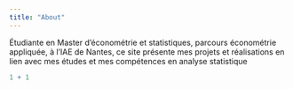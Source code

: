 ```yaml
---
title: "About"
---
```


Étudiante en Master d’économétrie et statistiques, parcours économétrie appliquée, à l’IAE de Nantes, ce site présente mes projets et réalisations en lien avec mes études et mes compétences en analyse statistique


```r
1 + 1
```
